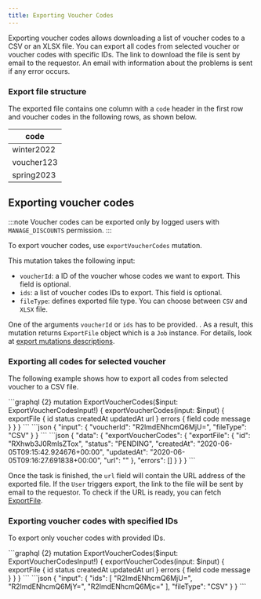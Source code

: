 ```yaml
---
title: Exporting Voucher Codes
---
```



Exporting voucher codes allows downloading a list of voucher codes to a CSV or an XLSX file.
You can export all codes from selected voucher or voucher codes with specific IDs.
The link to download the file is sent by email to the requestor. An email with information about the problems is sent if any error occurs.

### Export file structure

The exported file contains one column with a `code` header in the first row and voucher codes in the following rows, as shown below.

| code       |
| ---------- |
| winter2022 |
| voucher123 |
| spring2023 |

## Exporting voucher codes

:::note
Voucher codes can be exported only by logged users with `MANAGE_DISCOUNTS` permission.
:::

To export voucher codes, use `exportVoucherCodes` mutation.

This mutation takes the following input:

- `voucherId`: a ID of the voucher whose codes we want to export. This field is optional.
- `ids`: a list of voucher codes IDs to export. This field is optional.
- `fileType`: defines exported file type. You can choose between `CSV` and `XLSX` file.

One of the arguments `voucherId` or `ids` has to be provided.
.
As a result, this mutation returns `ExportFile` object which is a `Job` instance.
For details, look at [export mutations descriptions](export-overview#mutations).

### Exporting all codes for selected voucher

The following example shows how to export all codes from selected voucher to a CSV file.

<Tabs>
<TabItem value="Mutation">
```graphql {2}
mutation ExportVoucherCodes($input: ExportVoucherCodesInput!) {
  exportVoucherCodes(input: $input) {
    exportFile {
      id
      status
      createdAt
      updatedAt
      url
    }
    errors {
      field
      code
      message
    }
  }
}
```
</TabItem>
<TabItem value={"Variables"}>
```json
{
  "input": {
    "voucherId": "R2lmdENhcmQ6MjU=",
    "fileType": "CSV"
  }
}
```
</TabItem>
<TabItem value={"Result"}>
```json
{
  "data": {
    "exportVoucherCodes": {
      "exportFile": {
        "id": "RXhwb3J0RmlsZTox",
        "status": "PENDING",
        "createdAt": "2020-06-05T09:15:42.924676+00:00",
        "updatedAt": "2020-06-05T09:16:27.691838+00:00",
        "url": ""
      },
      "errors": []
    }
  }
}
```
</TabItem>
</Tabs>

Once the task is finished, the `url` field will contain the URL address of the exported file. If the `User` triggers export, the link to the file will be sent by email to the requestor.
To check if the URL is ready, you can fetch [ExportFile](export-overview#fetching-exportfile-instance).

### Exporting voucher codes with specified IDs

To export only voucher codes with provided IDs.

<Tabs>
<TabItem value="Mutation">
```graphql {2}
mutation ExportVoucherCodes($input: ExportVoucherCodesInput!) {
  exportVoucherCodes(input: $input) {
    exportFile {
      id
      status
      createdAt
      updatedAt
      url
    }
    errors {
      field
      code
      message
    }
  }
}
```
</TabItem>
<TabItem value={"Variables"} default>
```json
{
  "input": {
    "ids": [
      "R2lmdENhcmQ6MjU=",
      "R2lmdENhcmQ6MjY=",
      "R2lmdENhcmQ6Mjc="
    ],
    "fileType": "CSV"
  }
}
```
</TabItem>
</Tabs>